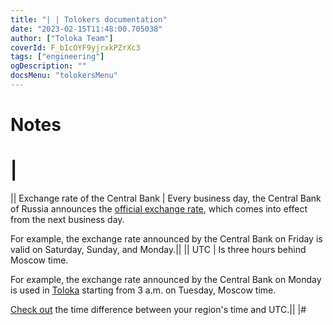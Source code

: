```yaml
---
title: "| | Tolokers documentation"
date: "2023-02-15T11:48:00.705038"
author: ["Toloka Team"]
coverId: F_bIcOYF9yjrxkPZrXc3
tags: ["engineering"]
ogDescription: ""
docsMenu: "tolokersMenu"
---
```


# Notes

# |
|| Exchange rate of the Central Bank | Every business day, the Central Bank of Russia announces the [official exchange rate](https://news.yandex.com/quotes/1.html), which comes into effect from the next business day.

For example, the exchange rate announced by the Central Bank on Friday is valid on Saturday, Sunday, and Monday.||
|| UTC | Is three hours behind Moscow time.

For example, the exchange rate announced by the Central Bank on Monday is used in [Toloka](http://toloka.yandex.com/) starting from 3 a.m. on Tuesday, Moscow time.

[Check out](https://www.yandex.com/search/?text=utc) the time difference between your region's time and UTC.||
|#